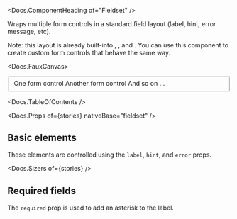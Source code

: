 



<Meta of={stories} />

<Docs.ComponentHeading of="Fieldset" />

Wraps multiple form controls in a standard field layout (label, hint, error
message, etc).

<div>
  Note: this layout is already built-into <Docs of="Checkboxes" />,
  <Docs of="Radios" />, and <Docs of="Switches" />. You can use this component
  to create custom form controls that behave the same way.
</div>

<Docs.FauxCanvas>
  <Fieldset label="A label" hint="A hint" error="An error message!">
    <div className="flex flex-col gap-3">
      <Docs.FormControlPlaceholder>
        One form control
      </Docs.FormControlPlaceholder>
      <Docs.FormControlPlaceholder>
        Another form control
      </Docs.FormControlPlaceholder>
      <Docs.FormControlPlaceholder>And so on ...</Docs.FormControlPlaceholder>
    </div>
  </Fieldset>
</Docs.FauxCanvas>

<Docs.TableOfContents />

<Docs.Props of={stories} nativeBase="fieldset" />

## Basic elements

These elements are controlled using the `label`, `hint`, and `error` props.

<Canvas of={stories.basic} sourceState="shown" />

<Docs.Sizers of={stories} />

## Required fields

The `required` prop is used to add an asterisk to the label.

<Canvas of={stories.required} />
